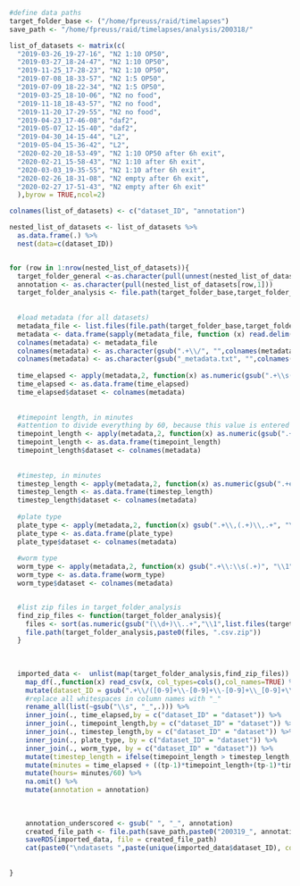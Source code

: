 

```r

#define data paths
target_folder_base <- ("/home/fpreuss/raid/timelapses")
save_path <- "/home/fpreuss/raid/timelapses/analysis/200318/"

list_of_datasets <- matrix(c(
  "2019-03-26_19-27-16", "N2 1:10 OP50",
  "2019-03-27_18-24-47", "N2 1:10 OP50",
  "2019-11-25_17-28-23", "N2 1:10 OP50",
  "2019-07-08_18-33-57", "N2 1:5 OP50",
  "2019-07-09_18-22-34", "N2 1:5 OP50",
  "2019-03-25_18-10-06", "N2 no food",
  "2019-11-18_18-43-57", "N2 no food",
  "2019-11-20_17-29-55", "N2 no food",
  "2019-04-23_17-46-08", "daf2",
  "2019-05-07_12-15-40", "daf2",
  "2019-04-30_14-15-44", "L2",
  "2019-05-04_15-36-42", "L2",
  "2020-02-20_18-53-49", "N2 1:10 OP50 after 6h exit",
  "2020-02-21_15-58-43", "N2 1:10 after 6h exit",
  "2020-03-03_19-35-55", "N2 1:10 after 6h exit",
  "2020-02-26_18-31-08", "N2 empty after 6h exit",
  "2020-02-27_17-51-43", "N2 empty after 6h exit"
  ),byrow = TRUE,ncol=2)

colnames(list_of_datasets) <- c("dataset_ID", "annotation")

nested_list_of_datasets <- list_of_datasets %>%
  as.data.frame(.) %>%
  nest(data=c(dataset_ID))


for (row in 1:nrow(nested_list_of_datasets)){
  target_folder_general <-as.character(pull(unnest(nested_list_of_datasets[row,2],cols=c(data))))
  annotation <- as.character(pull(nested_list_of_datasets[row,1]))
  target_folder_analysis <- file.path(target_folder_base,target_folder_general, "analysis")
  
  
  #load metadata (for all datasets)
  metadata_file <- list.files(file.path(target_folder_base,target_folder_general),pattern=".+\\_metadata.txt$", full.names = TRUE)
  metadata <- data.frame(sapply(metadata_file, function (x) read.delim(x,header=FALSE,check.names = FALSE)))
  colnames(metadata) <- metadata_file
  colnames(metadata) <- as.character(gsub(".+\\/", "",colnames(metadata)))
  colnames(metadata) <- as.character(gsub("_metadata.txt", "",colnames(metadata)))
  
  time_elapsed <- apply(metadata,2, function(x) as.numeric(gsub(".+\\s([0-9]+).*", "\\1",x[grepl("Time elapsed.+\\:\\s(.+)",x)])))
  time_elapsed <- as.data.frame(time_elapsed)
  time_elapsed$dataset <- colnames(metadata)
  
  
  #timepoint length, in minutes
  #attention to divide everything by 60, because this value is entered in seconds
  timepoint_length <- apply(metadata,2, function(x) as.numeric(gsub(".+\\:\\s(.+)", "\\1",x[grepl("Timepoint length\\:\\s(.+)\\.",x)])))/60
  timepoint_length <- as.data.frame(timepoint_length)
  timepoint_length$dataset <- colnames(metadata)
  
  
  #timestep, in minutes
  timestep_length <- apply(metadata,2, function(x) as.numeric(gsub(".+every(.+)minutes\\.", "\\1",x[grepl(".+every(.+)minutes\\.",x)])))
  timestep_length <- as.data.frame(timestep_length)
  timestep_length$dataset <- colnames(metadata)
  
  #plate type
  plate_type <- apply(metadata,2, function(x) gsub(".+\\,(.+)\\,.+", "\\1",x[grepl("Timelapse plate type\\:",x)]))
  plate_type <- as.data.frame(plate_type)
  plate_type$dataset <- colnames(metadata)
  
  #worm type
  worm_type <- apply(metadata,2, function(x) gsub(".+\\:\\s(.+)", "\\1",x[grepl("Used line\\:",x)]))
  worm_type <- as.data.frame(worm_type)
  worm_type$dataset <- colnames(metadata)


  #list zip files in target_folder_analysis
  find_zip_files <- function(target_folder_analysis){
    files <- sort(as.numeric(gsub("(\\d+)\\..+","\\1",list.files(target_folder_analysis,pattern=".zip"))))[1:70]
    file.path(target_folder_analysis,paste0(files, ".csv.zip"))
  }
  
  
  
  imported_data <-  unlist(map(target_folder_analysis,find_zip_files)) %>%
    map_df(.,function(x) read_csv(x, col_types=cols(),col_names=TRUE) %>% mutate(file_name=x)) %>%
    mutate(dataset_ID = gsub(".+\\/([0-9]+\\-[0-9]+\\-[0-9]+\\_[0-9]+\\-[0-9]+\\-[0-9]+)\\/.+", "\\1",file_name)) %>%
    #replace all whitespaces in column names with "_"
    rename_all(list(~gsub("\\s", "_",.))) %>%
    inner_join(., time_elapsed,by = c("dataset_ID" = "dataset")) %>%
    inner_join(., timepoint_length,by = c("dataset_ID" = "dataset")) %>%
    inner_join(., timestep_length,by = c("dataset_ID" = "dataset")) %>%
    inner_join(., plate_type, by = c("dataset_ID" = "dataset")) %>%
    inner_join(., worm_type, by = c("dataset_ID" = "dataset")) %>%
    mutate(timestep_length = ifelse(timepoint_length > timestep_length, 0,timestep_length-timepoint_length)) %>%
    mutate(minutes = time_elapsed + ((tp-1)*timepoint_length+(tp-1)*timestep_length)) %>%
    mutate(hours= minutes/60) %>%
    na.omit() %>%
    mutate(annotation = annotation)
  
  
  
    annotation_underscored <- gsub(" ", "_", annotation)
    created_file_path <- file.path(save_path,paste0("200319_", annotation_underscored, "_raw_data.rds"))
    saveRDS(imported_data, file = created_file_path)
    cat(paste0("\ndatasets ",paste(unique(imported_data$dataset_ID), collapse=" & "), " were processed \nand saved under: ", created_file_path))
  
  
}





```

